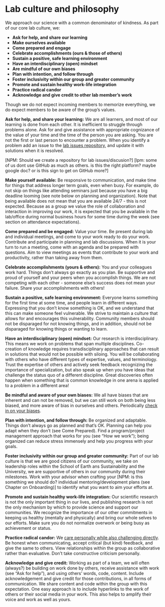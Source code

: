 # Lab culture and philosophy {#culture}

We approach our science with a common denominator of kindness. As part of our core lab culture, we:  

* __Ask for help, and share our learning__
* __Make ourselves available__
* __Come prepared and engage__ 
* __Celebrate accomplishments (ours & those of others)__
* __Sustain a positive, safe learning environment__
* __Have an interdisciplinary (open) mindset__ 
* __Are mindful of our own biases__
* __Plan with intention, and follow through__
* __Foster inclusivity within our group and greater community__
* __Promote and sustain healthy work-life integration__
* __Practice radical candor__
* __Acknowledge and give credit to other lab member’s work__ 

Though we do not expect incoming members to memorize everything, we do expect members to be aware of the group’s values.  

**Ask for help, and share your learning:** We are all learners, and most of our learning is done from each other. It is inefficient to struggle through problems alone. Ask for and give assistance with appropriate cognizance of the value of your time and the time of the person you are asking. You are not the first or last person to encounter a problem. When you identify a problem add an issue to the [lab issues repository](www.github.com/thefaylab/lab-chat), and update it with solutions when it is resolved.

[NPM: Should we create a repository for lab issues/discusion?]
[lpm: some of us dont use GitHub as much as others. is this the right platform? maybe google doc? or is this sign to get on GitHub more?]

**Make yourself available:** Be responsive to communication, and make time for things that address longer term goals, even when busy. For example, do not skip on things like attending seminars just because you have a big deadline looming (see note below on planning and organization). Note that being available does not mean that you are available 24/7 - this is not expected. Because as a group we value the role of collaboration and interaction in improving our work, it is expected that you be available in the lab/office during normal business hours for some time during the week (see section on attendance expectations).  

**Come prepared and be engaged:** Value your time. Be present during lab and individual meetings, and come to your work ready to do your work. Contribute and participate in planning and lab discussions. When it is your turn to run a meeting, come with an agenda and be prepared with questions. Aim to view meetings as events that contribute to your work and productivity, rather than taking away from them.  

**Celebrate accomplishments (yours & others):** You and your colleagues work hard. Things don’t always go exactly as you plan. Be supportive and proud of yourself and your peers when you accomplish things. We are not competing with each other - someone else’s success does not mean your failure. Share your accomplishments with others!  

**Sustain a positive, safe learning environment:** Everyone learns something for the first time at some time, and people learn in different ways. Expressing that you don’t know something is OK, and we understand that this can make someone feel vulnerable. We strive to maintain a culture that allows for and encourages this vulnerability. Community members should not be disparaged for not knowing things, and in addition, should not be disparaged for knowing things or wanting to learn.  

**Have an interdisciplinary (open) mindset:** Our research is interdisciplinary. This means we work on problems that span multiple disciplines. Co-creation of knowledge requires transdisciplinary approaches that can result in solutions that would not be possible with siloing. You will be collaborating with others who have different types of expertise, values, and terminology. Trust the expertise of others and actively seek feedback recognizing the importance of specialization, but also speak up when you have ideas that challenge the status quo of a different discipline. Great discoveries often happen when something that is common knowledge in one arena is applied to a problem in a different area!     

**Be mindful and aware of your own biases:** We all have biases that are inherent and can not be removed, but we can still work on both being less biased, and more aware of bias in ourselves and others. Periodically [check in on your biases](https://medium.com/better-humans/cognitive-bias-cheat-sheet-55a472476b18).  

**Plan with intention, and follow through:** Be organized and adaptable. Things don’t always go as planned and that’s OK. Planning can help you adapt when they don’t (see Come Prepared). Find a program/project management approach that works for you (see “How we work”); being organized can reduce stress immensely and help you progress with your goals.

**Foster inclusivity within our group and greater community:** Part of our lab culture is that we are good citizens of our community, we take on leadership roles within the School of Earth ans Sustainability and the University, we are supportive of others in our community during their milestones. Work with your advisor when crafting your [NPM: is this something we should do? individual mentoring/development plans (see Chapter on Onboarding)] to identify what you want to aim your efforts at.  

**Promote and sustain healthy work-life integration:** Our scientific research is not the only important thing in our lives, and publishing research is not the only mechanism by which to provide science and support our communities. We recognize the importance of our other commitments in keeping us healthy (mentally and physically) and bring our whole selves to our efforts. Make sure you do not normalize overwork or being busy as achievement or status.  

**Practice radical candor:** We [care personally while also challenging directly](https://www.radicalcandor.com/). Be honest when communicating, accept critical (but kind) feedback, and give the same to others. View relationships within the group as collaborative rather than evaluative. Don’t take constructive criticism personally.  

**Acknowledge and give credit:** Working as part of a team, we will often (always?) be building on work done by others, receive assistance with work (see “Ask for help”), and using others’ words, code, content. Include acknowledgement and give credit for those contributions, in all forms of communication. We share content and code within the group with this expectation. One easy approach is to include hyperlinks to the work of others or their social media in your work. This also helps to amplify their voice and work as well as yours.  

